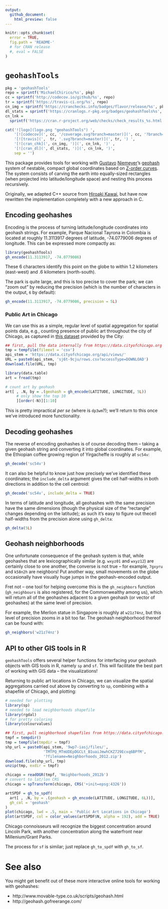 ```yaml
---
output:
  github_document:
    html_preview: false
---
```


```r
knitr::opts_chunk$set(
  error = TRUE,
  fig.path = 'README-'
  # for CRAN release
  #, eval = FALSE
)
```

# `geohashTools`

```r
pkg = 'geohashTools'
repo = sprintf('MichaelChirico/%s', pkg)
cc = sprintf('http://codecov.io/github/%s', repo)
tr = sprintf('https://travis-ci.org/%s', repo)
cn_img = sprintf('https://cranchecks.info/badges/flavor/release/%s', pkg)
dl_stats = sprintf('https://cranlogs.r-pkg.org/badges/geohashTools%s', pkg)
cn_lnk = 
  sprintf('https://cran.r-project.org/web/checks/check_results_%s.html', pkg)

cat('![logo](logo.png "geohashTools") ',
    '[![codecov](', cc, '/coverage.svg?branch=master)](', cc, '?branch=master) ',
    '[![travis](',  tr, '.svg?branch=master)](', tr, ') ', 
    '[![cran_chk](', cn_img, ')](', cn_lnk, ')' ,
    '[![cran_dl](', dl_stats, ')](', cn_lnk, ')',
    sep = '')
```

This package provides tools for working with [Gustavo](https://github.com/niemeyer) [Niemeyer](https://twitter.com/gniemeyer)'s [geohash](https://en.wikipedia.org/wiki/Geohash) system of nestable, compact global coordinates based on [Z-order curves](https://en.wikipedia.org/wiki/Z-order_curve). The system consists of carving the earth into equally-sized rectangles (when projected into latitude/longitude space) and nesting this process recursively.

Originally, we adapted C++ source from [Hiroaki Kawai](https://github.com/hkwi), but have now rewritten the implementation completely with a new approach in C.

## Encoding geohashes

Encoding is the process of turning latitude/longitude coordinates into geohash strings. For example, Parque Nacional Tayrona in Colombia is located at roughly 11.3113917 degrees of latitude, -74.0779006 degrees of longitude. This can be expressed more compactly as:

```r
library(geohashTools)
gh_encode(11.3113917, -74.0779006)
```

These 6 characters identify this point on the globe to within 1.2 kilometers (east-west) and .6 kilometers (north-south).

The park is quite large, and this is too precise to cover the park; we can "zoom out" by reducing the precision (which is the number of characters in the output, `6` by default):

```r
gh_encode(11.3113917, -74.0779006, precision = 5L)
```

### Public Art in Chicago

We can use this as a simple, regular level of spatial aggregation for spatial points data, e.g., counting presence of public art throughout the city of Chicago, as captured in [this dataset](https://data.cityofchicago.org/Parks-Recreation/Parks-Public-Art/sj6t-9cju) provided by the City:

```r
## first, pull the data internally from https://data.cityofchicago.org
tmp = tempfile(fileext = 'csv')
api_stem = 'https://data.cityofchicago.org/api/views/'
URL = paste0(api_stem, 'sj6t-9cju/rows.csv?accessType=DOWNLOAD')
download.file(URL, tmp)

library(data.table)
art = fread(tmp)

# count art by geohash
art[ , .N, by = .(geohash = gh_encode(LATITUDE, LONGITUDE, 5L))
     # only show the top 10
     ][order(-N)][1:10]
```

This is pretty impractical _per se_ (where is `dp3wm`?); we'll return to this once we've introduced more functionality.

## Decoding geohashes

The reverse of encoding geohashes is of course decoding them -- taking a given geohash string and converting it into global coordinates. For example, the Ethiopian coffee growing region of Yirgacheffe is roughly at `sc54v`:

```r
gh_decode('sc54v')
```

It can also be helpful to know just how precisely we've identified these coordinates; the `include_delta` argument gives the cell half-widths in both directions in addition to the cell centroid:

```r
gh_decode('sc54v', include_delta = TRUE)
```

In terms of latitude and longitude, all geohashes with the same precision have the same dimensions (though the physical size of the "rectangle" changes depending on the latitude); as such it's easy to figure out thecell half-widths from the precision alone using `gh_delta`:

```r
gh_delta(5L)
```

## Geohash neighborhoods

One unfortunate consequence of the geohash system is that, while geohashes that are lexicographically similar (e.g. `wxyz01` and `wxyz12`) are certainly close to one another, the converse is not true -- for example, `7gxyru` and `k58n2h` are neighbors! Put another way, small movements on the globe occasionally have visually huge jumps in the geohash-encoded output.

Fret not -- one tool for helping overcome this is the `gh_neighbors` function (`gh_neighbours` is also registered, for the Commonwealthy among us), which will return all of the geohashes adjacent to a given geohash (or vector of geohashes) at the same level of precision. 

For example, the Merlion statue in Singapore is roughly at `w21z74nz`, but this level of precision zooms in a bit too far. The geohash neighborhood thereof can be found with:

```r
gh_neighbors('w21z74nz')
```

## API to other GIS tools in R

`geohashTools` offers several helper functions for interfacing your geohash objects with GIS tools in R, namely `sp` and `sf`. This will facilitate the best part of working with GIS data -- the visualizations!

Returning to public art locations in Chicago, we can visualize the spatial aggregations carried out above by converting to `sp`, combining with a shapefile of Chicago, and plotting:

```r
# needed for plotting
library(sp)
# needed to load neighborhoods shapefile
library(rgdal)
# for pretty coloring
library(colourvalues)

## first, pull neighborhood shapefiles from https://data.cityofchicago.org
tmpf = tempdir()
tmp = tempfile(tmpdir = tmpf)
shp_url = paste0(api_stem, '9wp7-iasj/files/', 
                 'TMTPQ_MTmUDEpDGCLt_B1uaiJmwhCKZ729Ecxq6BPfM',
                 '?filename=Neighborhoods_2012.zip')
download.file(shp_url, tmp)
unzip(tmp, exdir = tmpf)

chicago = readOGR(tmpf, 'Neighborhoods_2012b')
# convert to lat/lon CRS
chicago = spTransform(chicago, CRS('+init=epsg:4326'))

artSPDF = gh_to_spdf(
  art[ , .N, by = .(geohash = gh_encode(LATITUDE, LONGITUDE, 6L))],
  gh_col = 'geohash'
)
plot(chicago, lwd = .5, main = 'Public Art Locations in Chicago')
plot(artSPDF, col = color_values(artSPDF$N, alpha = 192), add = TRUE)
```

Chicago connoisseurs will recognize the biggest concentration around Lincoln Park, with another concentration along the waterfront near Millenium/Grant Parks.

The process for `sf` is similar; just replace `gh_to_spdf` with `gh_to_sf`.

# See also

You might get benefit out of these more interactive online tools for working with geohashes:

  - http://www.movable-type.co.uk/scripts/geohash.html
  - http://geohash.gofreerange.com/
